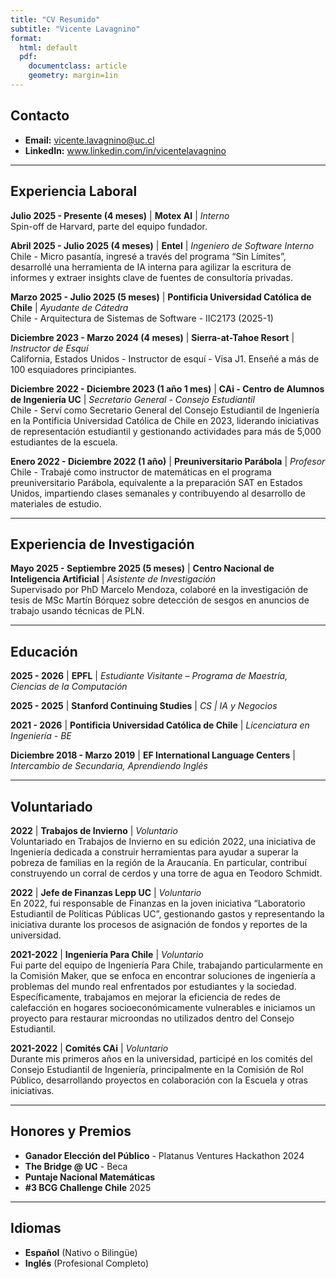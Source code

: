 ```yaml
---
title: "CV Resumido"
subtitle: "Vicente Lavagnino"
format:
  html: default
  pdf: 
    documentclass: article
    geometry: margin=1in
---
```


## Contacto

- **Email:** [vicente.lavagnino@uc.cl](mailto:vicente.lavagnino@uc.cl)
- **LinkedIn:** [www.linkedin.com/in/vicentelavagnino](https://www.linkedin.com/in/vicentelavagnino)

---

## Experiencia Laboral

**Julio 2025 - Presente (4 meses)** | **Motex AI** | *Interno*  
Spin-off de Harvard, parte del equipo fundador.

**Abril 2025 - Julio 2025 (4 meses)** | **Entel** | *Ingeniero de Software Interno*  
Chile - Micro pasantía, ingresé a través del programa "Sin Límites", desarrollé una herramienta de IA interna para agilizar la escritura de informes y extraer insights clave de fuentes de consultoría privadas.

**Marzo 2025 - Julio 2025 (5 meses)** | **Pontificia Universidad Católica de Chile** | *Ayudante de Cátedra*  
Chile - Arquitectura de Sistemas de Software - IIC2173 (2025-1)

**Diciembre 2023 - Marzo 2024 (4 meses)** | **Sierra-at-Tahoe Resort** | *Instructor de Esquí*  
California, Estados Unidos - Instructor de esquí - Visa J1. Enseñé a más de 100 esquiadores principiantes.

**Diciembre 2022 - Diciembre 2023 (1 año 1 mes)** | **CAi - Centro de Alumnos de Ingeniería UC** | *Secretario General - Consejo Estudiantil*  
Chile - Serví como Secretario General del Consejo Estudiantil de Ingeniería en la Pontificia Universidad Católica de Chile en 2023, liderando iniciativas de representación estudiantil y gestionando actividades para más de 5,000 estudiantes de la escuela.

**Enero 2022 - Diciembre 2022 (1 año)** | **Preuniversitario Parábola** | *Profesor*  
Chile - Trabajé como instructor de matemáticas en el programa preuniversitario Parábola, equivalente a la preparación SAT en Estados Unidos, impartiendo clases semanales y contribuyendo al desarrollo de materiales de estudio.

---

## Experiencia de Investigación

**Mayo 2025 - Septiembre 2025 (5 meses)** | **Centro Nacional de Inteligencia Artificial** | *Asistente de Investigación*  
Supervisado por PhD Marcelo Mendoza, colaboré en la investigación de tesis de MSc Martín Bórquez sobre detección de sesgos en anuncios de trabajo usando técnicas de PLN.

---

## Educación

**2025 - 2026** | **EPFL** | *Estudiante Visitante – Programa de Maestría, Ciencias de la Computación*

**2025 - 2025** | **Stanford Continuing Studies** | *CS | IA y Negocios*

**2021 - 2026** | **Pontificia Universidad Católica de Chile** | *Licenciatura en Ingeniería - BE*

**Diciembre 2018 - Marzo 2019** | **EF International Language Centers** | *Intercambio de Secundaria, Aprendiendo Inglés*

---

## Voluntariado

**2022** | **Trabajos de Invierno** | *Voluntario*  
Voluntariado en Trabajos de Invierno en su edición 2022, una iniciativa de Ingeniería dedicada a construir herramientas para ayudar a superar la pobreza de familias en la región de la Araucanía. En particular, contribuí construyendo un corral de cerdos y una torre de agua en Teodoro Schmidt.

**2022** | **Jefe de Finanzas Lepp UC** | *Voluntario*  
En 2022, fui responsable de Finanzas en la joven iniciativa "Laboratorio Estudiantil de Políticas Públicas UC", gestionando gastos y representando la iniciativa durante los procesos de asignación de fondos y reportes de la universidad.

**2021-2022** | **Ingeniería Para Chile** | *Voluntario*  
Fui parte del equipo de Ingeniería Para Chile, trabajando particularmente en la Comisión Maker, que se enfoca en encontrar soluciones de ingeniería a problemas del mundo real enfrentados por estudiantes y la sociedad. Específicamente, trabajamos en mejorar la eficiencia de redes de calefacción en hogares socioeconómicamente vulnerables e iniciamos un proyecto para restaurar microondas no utilizados dentro del Consejo Estudiantil.

**2021-2022** | **Comités CAi** | *Voluntario*  
Durante mis primeros años en la universidad, participé en los comités del Consejo Estudiantil de Ingeniería, principalmente en la Comisión de Rol Público, desarrollando proyectos en colaboración con la Escuela y otras iniciativas.

---

## Honores y Premios

- **Ganador Elección del Público** - Platanus Ventures Hackathon 2024
- **The Bridge @ UC** - Beca
- **Puntaje Nacional Matemáticas**
- **#3 BCG Challenge Chile** 2025

---

## Idiomas

- **Español** (Nativo o Bilingüe)
- **Inglés** (Profesional Completo)
